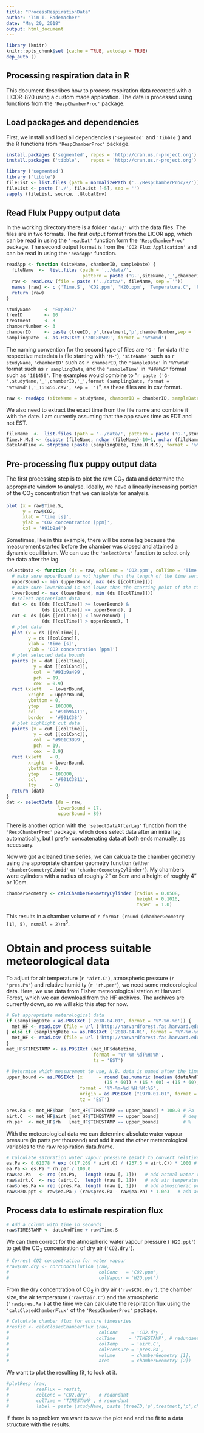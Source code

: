 ```yaml
---
title: "ProcessRespirationData"
author: "Tim T. Rademacher"
date: "May 20, 2018"
output: html_document
---
```


```r
library (knitr)
knitr::opts_chunk$set (cache = TRUE, autodep = TRUE)
dep_auto ()
```

<!-- To-do-list -->
<!-- Check time of the tablet (EST? or EDT?) -->
<!-- Get meterological data once the HF website is back online -->
<!-- Uncomment and test script after meterological data -->
<!-- Add respiration data structure to the end of the script (check if it exists for site, check whether it contains a estimate for the tree, chamber and date, decided whether to replace that measurement) -->

## Processing respiration data in R

This document describes how to process respiration data recorded with a LICOR-820 using a custom made application. The data is processed using functions from the `'RespChamberProc'` package.

## Load packages and dependencies

First, we install and load all dependencies (`'segmented'` and `'tibble'`) and the R functions from `'RespChamberProc'` package.
```r
install.packages ('segmented', repos = 'http://cran.us.r-project.org')
install.packages ('tibble',    repos = 'http://cran.us.r-project.org')
```
``` r
library ('segmented')
library ('tibble')
fileList <- list.files (path = normalizePath ('../RespChamberProc/R/'))
fileList <- paste ('./', fileList [-5], sep = '')
sapply (fileList, source, .GlobalEnv)
```

## Read Flulx Puppy output data

In the working directory there is a folder `'data/'` with the data files. The files are in two formats. The first output format from the LICOR app, which can be read in using the `'readDat'` function form the `'RespChamberProc'` package. The second output format is from the `'CO2 Flux Application'` and can be read in using the `'readApp'` function. 

``` r
readApp <- function (siteName, chamberID, sampleDate) {
  fileName  <-  list.files (path = '../data/',
                            pattern = paste ('G-',siteName,'_',chamberID,'_',format (sampleDate, format = '%Y%m%d'),'_', sep = ''))
  raw <- read.csv (file = paste ('../data/', fileName, sep = ''))
  names (raw) <- c ('Time.S', 'CO2.ppm', 'H20.ppm', 'Temperature.C', 'Pressure.kPa')
  return (raw)
}
```
``` r
studyName     <- 'Exp2017'
treeID        <- 10
treatment     <- 3
chamberNumber <- 3
chamberID     <- paste (treeID,'p',treatment,'p',chamberNumber,sep = '')
samplingDate  <- as.POSIXct ('20180509', format = '%Y%m%d')
```

The naming convention for the second type of files are `'G-'` for data (the respective metadata is file starting with `'M-'`), `'siteName'` such as `r studyName`, `'chamberID'` such as `r chamberID`, the `'sampleDate'` in `'%Y%m%d'` format such as `r samplingDate`, and the `'sampleTime'` in `'%H%M%S'` format such as `'161456'`. The examples would combine to "`r paste ('G-',studyName,'_',chamberID,'_',format (samplingDate, format = '%Y%m%d'),'_161456.csv', sep = '')`", as these files are in csv format. 

``` r
raw <- readApp (siteName = studyName, chamberID = chamberID, sampleDate = samplingDate)
```

We also need to extract the exact time from the file name and combine it with the date. I am currently assuming that the app saves time as EDT and not EST.
``` r
fileName  <-  list.files (path = '../data/', pattern = paste ('G-',studyName,'_',chamberID,'_',format (samplingDate, format = '%Y%m%d'),'_', sep = ''))
Time.H.M.S <- (substr (fileName, nchar (fileName)-10+1, nchar (fileName)-4))
dateAndTime <- strptime (paste (samplingDate, Time.H.M.S), format = '%Y-%m-%d %H%M%S')
```

## Pre-processing flux puppy output data

The first processing step is to plot the raw CO<sub>2</sub> data and determine the appropriate window to analyse. Ideally, we have a linearly increasing portion of the CO<sub>2</sub> concentration that we can isolate for analysis.  

``` r
plot (x = raw$Time.S,
      y = raw$CO2,
      xlab = 'time [s]',
      ylab = 'CO2 concentration [ppm]',
      col = '#91b9a4')
```

Sometimes, like in this example, there will be some lag because the measurement started before the chamber was closed and attained a dynamic equilibrium. We can use the `'selectData'` function to select only the data after the lag.

``` r
selectData <- function (ds = raw, colConc = 'CO2.ppm', colTime = 'Time.S', lowerBound = 0, upperBound = 1e6) {
  # make sure upperBound is not higher than the length of the time series
  upperBound <- min (upperBound, max (ds [[colTime]]))
  # make sure lowerBound is not lower than the starting point of the time series
  lowerBound <- max (lowerBound, min (ds [[colTime]]))
  # select appropriate data
  dat <- ds [(ds [[colTime]] >= lowerBound) & 
             (ds [[colTime]] <= upperBound), ]
  cut <- ds [(ds [[colTime]] < lowerBound) | 
             (ds [[colTime]] > upperBound), ]
  # plot data
  plot (x = ds [[colTime]],
        y = ds [[colConc]],
        xlab = 'time [s]',
        ylab = 'CO2 concentration [ppm]')
  # plot selected data bounds
  points (x = dat [[colTime]],
          y = dat [[colConc]],
          col  = '#91b9a499',
          pch  = 19,
          cex  = 0.9)
  rect (xleft   = lowerBound, 
        xright  = upperBound,
        ybottom = 0,
        ytop    = 100000,
        col     = '#91b9a411',
        border  = '#901C3B')
  # plot highlight cut data
  points (x = cut [[colTime]],
          y = cut [[colConc]],
          col  = '#901C3B99',
          pch  = 19,
          cex  = 0.9)
  rect (xleft   = 0, 
        xright  = lowerBound,
        ybottom = 0,
        ytop    = 100000,
        col     = '#901C3B11',
        lty     = 0)
  return (dat)
}
dat <- selectData (ds = raw, 
                   lowerBound = 17,
                   upperBound = 89)
```

There is another option with the `'selectDataAfterLag'` function from the `'RespChamberProc'` package, which does select data after an initial lag automatically, but I prefer concatenating data at both ends manually, as necessary.

Now we got a cleaned time series, we can calcualte the chamber geometry using the appropriate chamber geometry function (either `'chamberGeometryCuboid'` or `'chamberGeometryCylinder'`). My chambers were cylinders with a radius of roughly 2" or 5cm and a height of roughly 4" or 10cm.

``` r
chamberGeometry <- calcChamberGeometryCylinder (radius = 0.0508,
                                                height = 0.1016,
                                                taper  = 1.0)
```

This results in a chamber volume of `r format (round (chamberGeometry [1], 5), nsmall = 2)`m<sup>3</sup>. 

# Obtain and process suitable meteorological data
To adjust for air temperature (`r 'airt.C'`), atmospheric pressure (`r 'pres.Pa'`) and relative humidity (`r 'rh.per'`), we need some meteorological data. Here, we use data from Fisher meteorological station at Harvard Forest, which we can download from the HF archives. The archives are currently down, so we will skip this step for now.
``` r
# Get appropriate meterological data
if (samplingDate < as.POSIXct ('2018-04-01', format = '%Y-%m-%d')) {
  met_HF <- read.csv (file = url ('http://harvardforest.fas.harvard.edu/sites/harvardforest.fas.harvard.edu/files/data/p00/hf001/hf001-10-15min-m.csv'))
} else if (samplingDate >= as.POSIXct ('2018-04-01', format = '%Y-%m-%d')) {
  met_HF <- read.csv (file = url ('http://harvardforest.fas.harvard.edu/sites/harvardforest.fas.harvard.edu/files/weather/qfm.csv'))
}
met_HF$TIMESTAMP <- as.POSIXct (met_HF$datetime, 
                                format = '%Y-%m-%dT%H:%M',
                                tz = 'EST') 

# Determine which measurement to use, N.B. data is named after the time at the end of the 15 minute interval
upper_bound <- as.POSIXct (x      = round (as.numeric (median (dateAndTime + raw$Time.S))/
                                    (15 * 60)) * (15 * 60) + (15 * 60), 
                           format = '%Y-%m-%d %H:%M:%S',
                           origin = as.POSIXct ("1970-01-01", format = '%Y-%m-%d', tz = 'UTC'), 
                           tz = 'EST')

pres.Pa <- met_HF$bar  [met_HF$TIMESTAMP == upper_bound] * 100.0 # Pa
airt.C  <- met_HF$airt [met_HF$TIMESTAMP == upper_bound]         # deg C
rh.per  <- met_HF$rh   [met_HF$TIMESTAMP == upper_bound]         # %
```

With the meteorological data we can determine absolute water vapour pressure (in parts per thousand) and add it and the other meteorological variables to the raw respiration data.frame.

``` r
# Calculate saturation water vapour pressure (esat) to convert relative humidity
es.Pa <- 0.61078 * exp ((17.269 * airt.C) / (237.3 + airt.C)) * 1000 # saturated water pressure [Pa]
ea.Pa <- es.Pa * rh.per / 100.0                                         # get actual water vapour pressure [Pa]
raw$ea.Pa   <- rep (ea.Pa,   length (raw [, 1]))   # add actual water vapour pressure [Pa] to raw data.frame
raw$airt.C  <- rep (airt.C,  length (raw [, 1]))   # add air temperature [degC] to raw data.frame
raw$pres.Pa <- rep (pres.Pa, length (raw [, 1]))   # add atmospheric pressure [Pa] to raw data.frame
raw$H2O.ppt <- raw$ea.Pa / (raw$pres.Pa - raw$ea.Pa) * 1.0e3   # add actual water vapour pressure [ppt] to raw data.frame
```

## Process data to estimate respiration flux 
``` r
# Add a column with time in seconds
raw$TIMESTAMP <- dateAndTime + raw$Time.S 
```
We can then correct for the atmospheric water vapour pressure  (`'H2O.ppt'`) to get the CO<sub>2</sub> concentration of dry air  (`'CO2.dry'`).

``` R
# Correct CO2 concentration for water vapour
#raw$CO2.dry <- corrConcDilution (raw, 
#                                 colConc   = 'CO2.ppm',
#                                 colVapour = 'H2O.ppt')
```

From the dry concentration of CO<sub>2</sub> in dry air (` 'raw$CO2.dry'`), the chamber size, the air temperature  (` 'raw$tair.C'`) and the atmospheric (`'raw$pres.Pa'`) at the time we can calculate the respiration flux using the  `'calcClosedChamberFlux'` of the `'RespChamberProc'` package.

``` r
# Calculate chamber flux for entire timeseries
#resfit <- calcClosedChamberFlux (raw,
#                                 colConc     = 'CO2.dry',
#                                colTime     = 'TIMESTAMP', # redundant
#                                 colTemp     = 'airt.C',
#                                 colPressure = 'pres.Pa',
#                                 volume      = chamberGeometry [1],
#                                 area        = chamberGeometry [2])
```

We want to plot the resulting fit, to look at it. 
``` r
#plotResp (raw, 
#          resFlux = resfit,
#          colConc = 'CO2.dry',   # redundant
#          colTime = 'TIMESTAMP', # redundant
#          label = paste (studyName, paste (treeID,'p',treatment,'p',chamberNumber,sep = ''), samplingDate,Tim.H.M.S))
```

If there is no problem we want to save the plot and and the fit to a data structure with the results. 